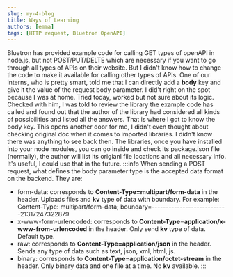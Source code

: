```yaml
---
slug: my-4-blog
title: Ways of Learning
authors: [emma]
tags: [HTTP request, Bluetron OpenAPI]
---
```


Bluetron has provided example code for calling GET types of openAPI in node.js, but not POST/PUT/DELTE which are necessary if you want to go through all types of APIs on their website.
But I didn't know how to change the code to make it available for calling other types of APIs.
One of our interns, who is pretty smart, told me that I can directly add a **body** key and give it the value of the request body parameter. I did't right on the spot because I was at home.
Tried today, worked but not sure about its logic.
Checked with him, I was told to review the library the example code has called and found out that the author of the library had considered all kinds of possibilities and listed all the answers.
That is where I got to know the body key.
This opens another door for me, I didn't even thought about checking original doc when it comes to imported libraries. I didn't know there was anything to see back then.
The libraries, once you have installed into your node modules, you can go inside and check its package.json file (normally), the author will list its origianl file locations and all necessary info.
It's useful, I could use that in the future.
:::info
When sending a POST request, what defines the body parameter type is the accepted data format on the backend. They are:
- form-data: corresponds to **Content-Type=multipart/form-data** in the header. Uploads files and **kv** type of data with boundary. For example: Content-Type: multipart/form-data; boundary=---------------------------21317247322879
- x-www-form-urlencoded: corresponds to **Content-Type=application/x-www-from-urlencoded** in the header. Only send **kv** type of data. Default type.
- raw: corresponds to **Content-Type=application/json** in the header. Sends any type of data such as text, json, xml, html, js.
- binary: corresponds to **Content-Type=application/octet-stream** in the header. Only binary data and one file at a time. No **kv** available.
:::
